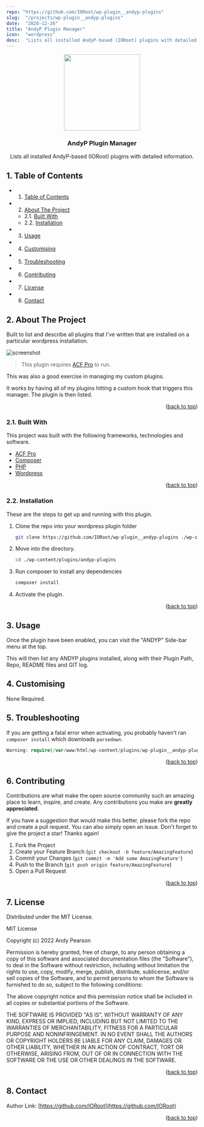 ```yaml
---
repo: "https://github.com/IORoot/wp-plugin__andyp-plugins"
slug:  "/projects/wp-plugin__andyp-plugins"
date:  "2020-12-26"
title: "AndyP Plugin Manager"
icon:  "wordpress"
desc:  "Lists all installed AndyP-based (IORoot) plugins with detailed information."
---
```



<div id="top"></div>

<div align="center">


<img src="https://svg-rewriter.sachinraja.workers.dev/?url=https%3A%2F%2Fcdn.jsdelivr.net%2Fnpm%2F%40mdi%2Fsvg%406.7.96%2Fsvg%2Ftoy-brick-plus.svg&fill=%23FB7185&width=200px&height=200px" style="width:200px;"/>

<h3 align="center">AndyP Plugin Manager</h3>

<p align="center">
    Lists all installed AndyP-based (IORoot) plugins with detailed information.
</p>    
</div>

##  1. <a name='TableofContents'></a>Table of Contents


* 1. [Table of Contents](#TableofContents)
* 2. [About The Project](#AboutTheProject)
	* 2.1. [Built With](#BuiltWith)
	* 2.2. [Installation](#Installation)
* 3. [Usage](#Usage)
* 4. [Customising](#Customising)
* 5. [Troubleshooting](#Troubleshooting)
* 6. [Contributing](#Contributing)
* 7. [License](#License)
* 8. [Contact](#Contact)



##  2. <a name='AboutTheProject'></a>About The Project

Built to list and describe all plugins that I've written that are installed on a particular wordpress installation.

![screenshot](https://github.com/IORoot/wp-plugin__andyp-plugins/blob/master/files/screenshot.png?raw=true)

> This plugin requires [ACF Pro](https://advancedcustomfields.com/) to run.

This was also a good exercise in managing my custom plugins.

It works by having all of my plugins hitting a custom hook that triggers this manager. The plugin is then listed.

<p align="right">(<a href="#top">back to top</a>)</p>



###  2.1. <a name='BuiltWith'></a>Built With

This project was built with the following frameworks, technologies and software.

* [ACF Pro](https://advancedcustomfields.com/)
* [Composer](https://getcomposer.org/)
* [PHP](https://php.net/)
* [Wordpress](https://wordpress.org/)

<p align="right">(<a href="#top">back to top</a>)</p>



###  2.2. <a name='Installation'></a>Installation

These are the steps to get up and running with this plugin.

1. Clone the repo into your wordpress plugin folder
    ```bash
    git clone https://github.com/IORoot/wp-plugin__andyp-plugins ./wp-content/plugins/andyp-plugins
    ```
1. Move into the directory.
    ```bash
    cd ./wp-content/plugins/andyp-plugins
    ```
1. Run composer to install any dependencies
    ```bash
    composer install
    ```
1. Activate the plugin.


<p align="right">(<a href="#top">back to top</a>)</p>

##  3. <a name='Usage'></a>Usage

Once the plugin have been enabled, you can visit the "ANDYP" Side-bar menu at the top.

This will then list any ANDYP plugins installed, along with their Plugin Path, Repo, README files and GIT log.

##  4. <a name='Customising'></a>Customising

None Required.

##  5. <a name='Troubleshooting'></a>Troubleshooting

If you are getting a fatal error when activating, you probably haven't ran `composer install` which downloads `parsedown`.

```php
Warning: require(/var/www/html/wp-content/plugins/wp-plugin__andyp-plugins/vendor/autoload.php): Failed to open stream: No such file or directory in /var/www/html/wp-content/plugins/wp-plugin__andyp-plugins/andyp-plugins.php on line 14 Fatal error: Uncaught Error: Failed opening required '/var/www/html/wp-content/plugins/wp-plugin__andyp-plugins/vendor/autoload.php' (include_path='.:/usr/local/lib/php') in /var/www/html/wp-content/plugins/wp-plugin__andyp-plugins/andyp-plugins.php:14 Stack trace: #0 /var/www/html/wp-admin/includes/plugin.php(2288): include_once() #1 /var/www/html/wp-admin/plugins.php(192): plugin_sandbox_scrape('wp-plugin__andy...') #2 {main} thrown in /var/www/html/wp-content/plugins/wp-plugin__andyp-plugins/andyp-plugins.php on line 14
```

<p align="right">(<a href="#top">back to top</a>)</p>


##  6. <a name='Contributing'></a>Contributing

Contributions are what make the open source community such an amazing place to learn, inspire, and create. Any contributions you make are **greatly appreciated**.

If you have a suggestion that would make this better, please fork the repo and create a pull request. You can also simply open an issue.
Don't forget to give the project a star! Thanks again!

1. Fork the Project
2. Create your Feature Branch (`git checkout -b feature/AmazingFeature`)
3. Commit your Changes (`git commit -m 'Add some AmazingFeature'`)
4. Push to the Branch (`git push origin feature/AmazingFeature`)
5. Open a Pull Request

<p align="right">(<a href="#top">back to top</a>)</p>



##  7. <a name='License'></a>License

Distributed under the MIT License.

MIT License

Copyright (c) 2022 Andy Pearson

Permission is hereby granted, free of charge, to any person obtaining a copy
of this software and associated documentation files (the "Software"), to deal
in the Software without restriction, including without limitation the rights
to use, copy, modify, merge, publish, distribute, sublicense, and/or sell
copies of the Software, and to permit persons to whom the Software is
furnished to do so, subject to the following conditions:

The above copyright notice and this permission notice shall be included in all
copies or substantial portions of the Software.

THE SOFTWARE IS PROVIDED "AS IS", WITHOUT WARRANTY OF ANY KIND, EXPRESS OR
IMPLIED, INCLUDING BUT NOT LIMITED TO THE WARRANTIES OF MERCHANTABILITY,
FITNESS FOR A PARTICULAR PURPOSE AND NONINFRINGEMENT. IN NO EVENT SHALL THE
AUTHORS OR COPYRIGHT HOLDERS BE LIABLE FOR ANY CLAIM, DAMAGES OR OTHER
LIABILITY, WHETHER IN AN ACTION OF CONTRACT, TORT OR OTHERWISE, ARISING FROM,
OUT OF OR IN CONNECTION WITH THE SOFTWARE OR THE USE OR OTHER DEALINGS IN THE
SOFTWARE.

<p align="right">(<a href="#top">back to top</a>)</p>



##  8. <a name='Contact'></a>Contact

Author Link: [https://github.com/IORoot](https://github.com/IORoot)

<p align="right">(<a href="#top">back to top</a>)</p>
